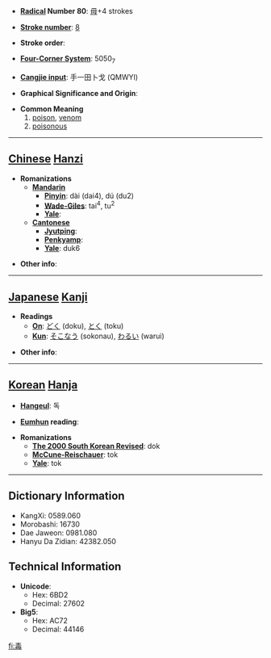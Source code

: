 * '''[[Wiktionary:Chinese radical index| Radical]] Number 80''': [[Wiktionary:Chinese radical index 毋|毋]]+4 strokes

* '''[[Wiktionary:Chinese total strokes index|Stroke number]]''': [[Wiktionary:Chinese total strokes index 8|8]]

* '''Stroke order''': 

* '''[[Wiktionary:Chinese four corner index|Four-Corner System]]''': 5050<sub>7</sub>

* '''[[Wiktionary:Chinese Cangjie index|Cangjie input]]''': 手一田卜戈 (QMWYI)

* '''Graphical Significance and Origin''': 

* '''Common Meaning'''
*#[[poison]], [[venom]]
*# [[poisonous]]


----

== [[Chinese]] [[Hanzi]] ==

* '''Romanizations'''
** '''[[Mandarin]]'''
*** '''[[Pinyin]]''': dài (dai4), dú (du2)
*** '''[[Wade-Giles]]''': tai<sup>4</sup>, tu<sup>2</sup>
*** '''[[Yale]]''': 
** '''[[Cantonese]]'''
*** '''[[Jyutping]]''':
*** '''[[Penkyamp]]''': 
*** '''[[Yale]]''': duk6

* '''Other info''': 

----

== [[Japanese]] [[Kanji]] ==

* '''Readings'''
** '''[[On]]''': [[どく]] (doku), [[とく]] (toku)
** '''[[Kun]]''': [[そこなう]] (sokonau), [[わるい]] (warui)

* '''Other info''':  

----

== [[Korean]] [[Hanja]] ==

* '''[[Hangeul]]''': 독

* '''[[Eumhun]] reading''': 

* '''Romanizations'''
** '''[[The 2000 South Korean Revised Romanization|The 2000 South Korean Revised]]''': dok
** '''[[McCune-Reischauer]]''': tok
** '''[[Yale]]''': tok

----

== Dictionary Information ==

* KangXi: 0589.060
* Morobashi: 16730
* Dae Jaweon: 0981.080
* Hanyu Da Zidian: 42382.050

== Technical Information ==

* '''Unicode''':
** Hex: 6BD2
** Decimal: 27602
* '''Big5''':
** Hex: AC72
** Decimal: 44146

[[fi:毒]]